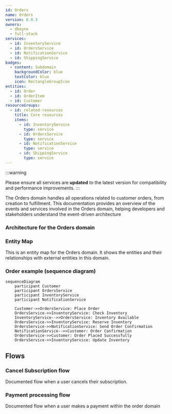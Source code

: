 ```yaml
---
id: Orders
name: Orders
version: 0.0.3
owners:
  - dboyne
  - full-stack
services:
  - id: InventoryService
  - id: OrdersService
  - id: NotificationService
  - id: ShippingService
badges:
  - content: Subdomain
    backgroundColor: blue
    textColor: blue
    icon: RectangleGroupIcon
entities:
  - id: Order
  - id: OrderItem
  - id: Customer
resourceGroups:
  - id: related-resources
    title: Core resources
    items:
      - id: InventoryService
        type: service
      - id: OrdersService
        type: service
      - id: NotificationService
        type: service
      - id: ShippingService
        type: service
---
```





:::warning

Please ensure all services are **updated** to the latest version for compatibility and performance improvements.
:::

The Orders domain handles all operations related to customer orders, from creation to fulfillment. This documentation provides an overview of the events and services involved in the Orders domain, helping developers and stakeholders understand the event-driven architecture

<Tiles >
    <Tile icon="UserGroupIcon" href="/docs/teams/full-stack" title="Contact the team" description="Any questions? Feel free to contact the owners" />
    <Tile icon="RectangleGroupIcon" href={`/visualiser/domains/${frontmatter.id}/${frontmatter.version}`} title={`${frontmatter.services.length} services`} description="This domain contains the following services." />
</Tiles>

### Architecture for the Orders domain

<NodeGraph />

### Entity Map

This is an entity map for the Orders domain. It shows the entities and their relationships with external entities in this domain.

<EntityMap id="Orders" version="0.0.3" title="Orders Entity Map" />

<MessageTable format="all" limit={4} showChannels={true} title="Messages in/out of the domain" />

### Order example (sequence diagram)

```mermaid
sequenceDiagram
    participant Customer
    participant OrdersService
    participant InventoryService
    participant NotificationService

    Customer->>OrdersService: Place Order
    OrdersService->>InventoryService: Check Inventory
    InventoryService-->>OrdersService: Inventory Available
    OrdersService->>InventoryService: Reserve Inventory
    OrdersService->>NotificationService: Send Order Confirmation
    NotificationService-->>Customer: Order Confirmation
    OrdersService->>Customer: Order Placed Successfully
    OrdersService->>InventoryService: Update Inventory
```

## Flows

### Cancel Subscription flow
Documented flow when a user cancels their subscription.

<Flow id="CancelSubscription" version="latest" includeKey={false} />

### Payment processing flow
Documented flow when a user makes a payment within the order domain

<Flow id="PaymentFlow" version="latest" includeKey={false} />

<ResourceGroupTable id="related-resources" limit={4} showOwners={true} title="Core resources for the Orders domain" description="Resources that are related to the Orders domain, you may find them useful" />

<Footer />
